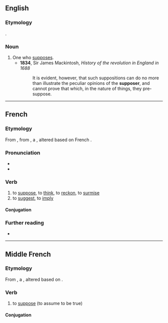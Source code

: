 ==English==

===Etymology===
{{suffix|suppose|er|lang=en}}.

===Noun===
{{en-noun}}

# One who [[suppose]]s.
#* '''1834''', Sir James Mackintosh, ''History of the revolution in England in 1688''
#*: It is evident, however, that such suppositions can do no more than illustrate the peculiar opinions of the '''supposer''', and cannot prove that which, in the nature of things, they pre-suppose.

----

==French==

===Etymology===
From {{inh|fr|frm|supposer}}, from {{inh|fr|frm|supposer}}, a {{bor|fr|la|suppono|suppōnō, suppōnere|nocap=1}}, altered based on French {{m|fr|poser}}.

===Pronunciation===
* {{IPA|/sy.po.ze/|lang=fr}}
* {{audio|Fr-supposer.ogg|Audio|lang=fr}}

===Verb===
{{fr-verb}}

# to [[suppose]], to [[think]], to [[reckon]], to [[surmise]]
# to [[suggest]], to [[imply]]

====Conjugation====
{{fr-conj-auto}}

===Further reading===
* {{R:TLFi}}

----

==Middle French==

===Etymology===
From {{inh|frm|fro|supposer}}, a {{bor|frm|la|suppono|suppōnō, suppōnere|nocap=1}}, altered based on {{m|frm|poser}}.

===Verb===
{{head|frm|verb}}

# to [[suppose]] (to assume to be true)

====Conjugation====
{{frm-conj-er|suppos}}